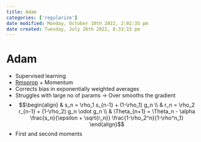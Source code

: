 ```yaml
---
title: Adam
categories: ['regularize']
date modified: Monday, October 10th 2022, 2:02:35 pm
date created: Tuesday, July 26th 2022, 8:33:15 pm
---
```


# Adam
- Supervised learning
- [Rmsprop](Rmsprop.qmd) + Momentum
- Corrects bias in exponentially weighted averages
- Struggles with large no of params -> Over smooths the gradient
- $$\begin{align} & s_n = \rho_1 s_{n-1} + (1-\rho_1) g_n \\ & r_n = \rho_2 r_{n-1} + (1-\rho_2) g_n \odot g_n \\ & \Theta_{n+1} = \Theta_n - \alpha \frac{s_n}{\epsilon + \sqrt{r_n}} \frac{1-\rho_2^n}{1-\rho^n_1} \end{align}$$
- First and second moments



